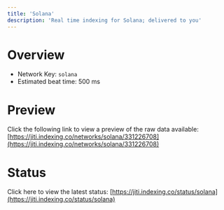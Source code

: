 ```yaml
---
title: 'Solana'
description: 'Real time indexing for Solana; delivered to you'
---
```


# Overview
- Network Key: `solana`
- Estimated beat time: 500 ms

# Preview
Click the following link to view a preview of the raw data available: [https://jiti.indexing.co/networks/solana/331226708](https://jiti.indexing.co/networks/solana/331226708)

# Status
Click here to view the latest status: [https://jiti.indexing.co/status/solana](https://jiti.indexing.co/status/solana)
